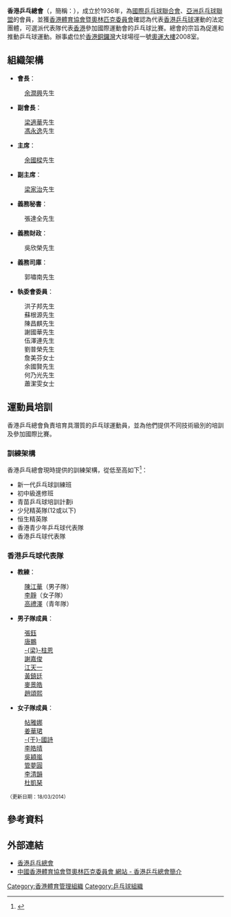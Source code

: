 {{noteTA|G1=Table Tennis}}
{{Infobox_Company
|company_name_en  = Hong Kong Table Tennis Association
|company_name     = 香港乒乓總會
|company_logo     = [[File:Hong_Kong_Table_Tennis_Association_Logo.jpg|200px]]
|foundation       = 1936年
|location         = {{HK}}[[銅鑼灣|銅鑼灣]]奧運大樓
|key_people       = 會長：[[余潤興|余潤興]]
|industry         = 
|products         = 
|homepage         = http://www.hktta.org.hk/
}}
'''香港乒乓總會'''（{{lang|en|'''Hong Kong Table Tennis Association'''}}，簡稱：{{lang|en|'''HKTTA'''}}），成立於1936年，為[[國際乒乓球聯合會|國際乒乓球聯合會]]、[[亞洲乒乓球聯盟|亞洲乒乓球聯盟]]的會員，並獲[[中國香港體育協會暨奧林匹克委員會|香港體育協會暨奧林匹克委員會]]確認為代表[[香港|香港]][[乒乓球|乒乓球]]運動的法定團體，可選派代表隊代表[[香港|香港]]參加國際運動會的乒乓球比賽。總會的宗旨為促進和推動乒乓球運動。辦事處位於[[香港|香港]][[銅鑼灣|銅鑼灣]]大球場徑一號[[奧運大樓|奧運大樓]]2008室。

==組織架構==
{{col-begin|width=60%}}
{{col-2}}
*'''會長'''：
:[[余潤興|余潤興]]先生

*'''副會長'''：
:[[梁適華|梁適華]]先生
:[[馮永逸|馮永逸]]先生

*'''主席'''：
:[[余國樑|余國樑]]先生

*'''副主席'''：
:[[梁家治|梁家治]]先生

*'''義務秘書'''：
:張達全先生

*'''義務財政'''：
:吳欣榮先生

*'''義務司庫'''：
:郭嘯南先生

{{col-2}} 
*'''執委會委員'''：
:洪子邦先生 
:蘇根源先生 
:陳昌麒先生
:謝國華先生
:伍澤連先生
:劉普榮先生
:詹美芬女士
:余國賢先生
:何乃光先生
:蕭潔雯女士
{{col-end}}

==運動員培訓==
香港乒乓總會負責培育具潛質的乒乓球運動員，並為他們提供不同技術級別的培訓及參加國際比賽。

===訓練架構===
香港乒乓總會現時提供的訓練架構，從低至高如下<ref>{{cite web|title=家長 Q & A|url=http://www.hktta.org.hk/registered_player/parents_faq/index.html#|publisher=香港乒乓總會|accessdate=2011-09-26|archive-date=2015-07-16|archive-url=https://web.archive.org/web/20150716211833/http://www.hktta.org.hk/registered_player/parents_faq/index.html|dead-url=no}}</ref>：
*新一代乒乓球訓練班
*初中級進修班
*青苗乒乓球培訓計劃i
*少兒精英隊(12或以下)
*恒生精英隊
*香港青少年乒乓球代表隊
*香港乒乓球代表隊

===香港乒乓球代表隊===
*'''教練'''：
:[[陳江華_(乒乓球運動員)|陳江華]]（男子隊）
:[[李靜_(乒乓球運動員)|李靜]]（女子隊）
:[[高禮澤|高禮澤]]（青年隊） 
{{col-begin|width=80%}}
{{col-2}}
*'''男子隊成員'''：
:[[張鈺_(乒乓球運動員)|張鈺]]
:[[唐鵬|唐鵬]]
:[[梁柱恩|-{梁}-柱恩]]
:[[謝嘉俊|謝嘉俊]]
:[[江天一_(乒乓球運動員)|江天一]]
:[[黃鎮廷|黃鎮廷]]
:[[麥景皓|麥景皓]]
:[[趙頌熙|趙頌熙]]
{{col-2}}
*'''女子隊成員'''：
:[[帖雅娜|帖雅娜]]
:[[姜華珺|姜華珺]]
:[[于國詩|-{于}-國詩]]
:[[李皓晴|李皓晴]]
:[[吳穎嵐|吳穎嵐]]
:[[管夢圓|管夢圓]]
:[[李清韻|李清韻]]
:[[杜凱琹|杜凱琹]]
{{col-end}}
<small>（更新日期：18/03/2014）</small>

==參考資料==
{{reflist}}

==外部連結==
*[http://www.hktta.org.hk/cgi-bin/index.cgi 香港乒乓總會] {{Wayback|url=http://www.hktta.org.hk/cgi-bin/index.cgi |date=20110923154433 }}
*[https://web.archive.org/web/20111008101054/http://www.hkolympic.org/article/c_sports_promotion/399 中國香港體育協會暨奧林匹克委員會 網站 - 香港乒乓總會簡介]

{{香港乒乓球}}
{{香港體育總會}}
[[Category:香港體育管理組織|Category:香港體育管理組織]]
[[Category:乒乓球組織|Category:乒乓球組織]]